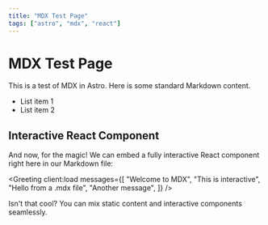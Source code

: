 ```yaml
---
title: "MDX Test Page"
tags: ["astro", "mdx", "react"]
---
```



# MDX Test Page

This is a test of MDX in Astro. Here is some standard Markdown content.

- List item 1
- List item 2

## Interactive React Component

And now, for the magic! We can embed a fully interactive React component right here in our Markdown file:

<Greeting
  client:load
  messages={[
    "Welcome to MDX",
    "This is interactive",
    "Hello from a .mdx file",
    "Another message",
  ]}
/>

Isn't that cool? You can mix static content and interactive components seamlessly.
